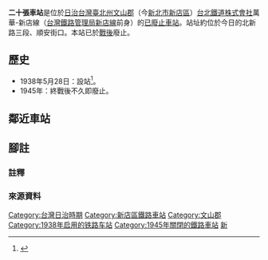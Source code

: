 {{NoteTA |G1=Transport |G2=Railway}}
{{Infobox_Station
|name={{lang|ja|二十張}}<ref>{{Cite journal |url=https://www.culture.ntpc.gov.tw/files/file_pool/1/0J004631202311685842/%E6%96%B0%E5%8C%97%E5%B8%82%E6%96%87%E5%8C%96%E5%AD%A3%E5%88%8A30%E6%9C%9F%E9%9B%BB%E5%AD%90%E6%9B%B8.pdf |journal=新北市文化季刊 |volume=Vol.30 |pages=頁52 |title=沿著鐵道聽故事 萬新鐵路的前世今生 |publisher=新北市政府 |author=何文賢 |year=2018年12月 |issn=1812-9099 |accessdate=2019-02-17 |archive-date=2019-02-20 |archive-url=https://web.archive.org/web/20190220003239/https://www.culture.ntpc.gov.tw/files/file_pool/1/0J004631202311685842/%E6%96%B0%E5%8C%97%E5%B8%82%E6%96%87%E5%8C%96%E5%AD%A3%E5%88%8A30%E6%9C%9F%E9%9B%BB%E5%AD%90%E6%9B%B8.pdf }}</ref>
|linecolour=#0008BD
|image=
|caption=
|operator=[[臺北鐵道株式會社|臺北鐵道株式會社]]
|line=[[臺鐵新店線|新店線]]
|address={{TWN-JPN}}[[臺北州|臺北州]][[文山郡|文山郡]]
|opened=1938年5月28日
|closed=1945年10月31日
|structure=平面車站
|architectural_style=
|classification=招呼
|commercial_code=
|distance=7.6（[[萬華車站|萬華]]起）
|前一站=[[景美站_(台北市)#歷史|景美 (原景尾)]]
|後一站=[[公學校前車站|大坪公學校前]]
|前一站距離=0.8
|後一站距離=0.4
}}

'''二十張車站'''是位於[[日治台灣|日治台灣]][[臺北州|臺北州]][[文山郡|文山郡]]（今[[新北市|新北市]][[新店區|新店區]]）[[台北鐵道株式會社|台北鐵道株式會社]]萬華-新店線（[[臺灣鐵路管理局|台灣鐵路管理局]][[新店線_(台鐵)|新店線]]前身）的[[廢站|已廢止車站]]。站址約位於今日的北新路三段、順安街口。本站已於[[臺灣戰後時期|戰後]]廢止。

== 歷史 ==
*1938年5月28日：設站<ref>{{Cite book|url=https://onlinearchives.th.gov.tw/index.php?act=Display/image/819477Url3Yf7#e1l |title=臺灣總督府報 |edition=第3294號 |chapter=彙報(通運) |page=頁1 |date=1938-06-01 |work=臺灣總督府 |publisher=國史館臺灣文獻館 |quote=臺北鐵道株式會社萬華新店間鐵道ニ二十張停車場ヲ新設シ昭和十三年五月二十八日ヨリ運輸營業ヲ開始ス 其ノ營業粁程左ノ通 }}</ref>。
*1945年：終戰後不久即廢止。

== 鄰近車站 ==
{{start rail box|[[台北鐵道株式會社|台北鐵道株式會社]]}}
{{s-abandoned|[[景美站_(台北市)#歷史|景美 (原景尾)]]}}
{{s-line|[[新店線_(台鐵)|新店線]]|（廢止）|#0008BD}}
{{s-abandoned|[[大坪公學校前車站|大坪公學校前]]}}
{{end box}}

==腳註==
===註釋===
{{reflist|group="註"}}
===來源資料===
{{reflist}}

{{台灣鐵路新店線}}
[[Category:台灣日治時期|Category:台灣日治時期]]
[[Category:新店區鐵路車站|Category:新店區鐵路車站]]
[[Category:文山郡|Category:文山郡]]
[[Category:1938年启用的铁路车站|Category:1938年启用的铁路车站]]
[[Category:1945年關閉的鐵路車站|Category:1945年關閉的鐵路車站]]
[[Category:台灣鐵路廢站|新]]